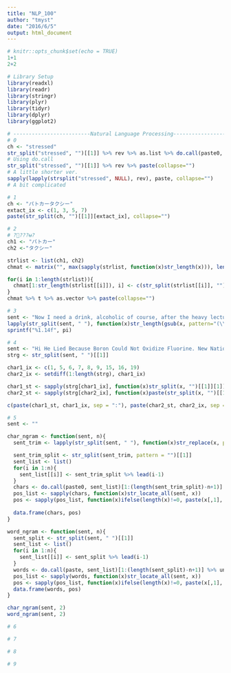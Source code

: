 ```yaml
---
title: "NLP_100"
author: "tmyst"
date: "2016/6/5"
output: html_document
---
```


```r
# knitr::opts_chunk$set(echo = TRUE)
1+1
2+2
```

```r
# Library Setup
library(readxl)
library(readr)
library(stringr)
library(plyr)
library(tidyr)
library(dplyr)
library(ggplot2)
```


```r
# -------------------------Natural Language Processing-------------------------
# 0
ch <- "stressed"
str_split("stressed", "")[[1]] %>% rev %>% as.list %>% do.call(paste0, .)
# Using do.call
str_split("stressed", "")[[1]] %>% rev %>% paste(collapse="")
# A little shorter ver.
sapply(lapply(strsplit("stressed", NULL), rev), paste, collapse="")
# A bit complicated
```

```r
# 1
ch <- "パトカータクシー"
extact_ix <- c(1, 3, 5, 7)
paste(str_split(ch, "")[[1]][extact_ix], collapse="")
```

```r
# 2
# ?኱???ʉ?
ch1 <- "パトカー"
ch2 <-"タクシー"

strlist <- list(ch1, ch2)
chmat <- matrix("", max(sapply(strlist, function(x)str_length(x))), length(strlist))

for(i in 1:length(strlist)){
  chmat[1:str_length(strlist[[i]]), i] <- c(str_split(strlist[[i]], ""))[[1]]
}
chmat %>% t %>% as.vector %>% paste(collapse="")

```

```r
# 3
sent <- "Now I need a drink, alcoholic of course, after the heavy lectures involving quantum mechanics."
lapply(str_split(sent, " "), function(x)str_length(gsub(x, pattern="(\\.|\\,)", replacement="", perl=T)))[[1]]
sprintf("%1.14f", pi)

```


```r
# 4
sent <- "Hi He Lied Because Boron Could Not Oxidize Fluorine. New Nations Might Also Sign Peace Security Clause. Arthur King Can."
strg <- str_split(sent, " ")[[1]]

char1_ix <- c(1, 5, 6, 7, 8, 9, 15, 16, 19)
char2_ix <- setdiff(1:length(strg), char1_ix)

char1_st <- sapply(strg[char1_ix], function(x)str_split(x, "")[[1]][1])
char2_st <- sapply(strg[char2_ix], function(x)paste(str_split(x, "")[[1]][1:2], collapse=""))

c(paste(char1_st, char1_ix, sep = ":"), paste(char2_st, char2_ix, sep = ":")) %>% sort

```

```r
# 5
sent <- ""

char_ngram <- function(sent, n){
  sent_trim <- lapply(str_split(sent, " "), function(x)str_replace(x, pattern="(\\s)", replacement=""))[[1]] %>% paste(collapse="")

  sent_trim_split <- str_split(sent_trim, pattern = "")[[1]]
  sent_list <- list()
  for(i in 1:n){
    sent_list[[i]] <- sent_trim_split %>% lead(i-1)
  }
  chars <- do.call(paste0, sent_list)[1:(length(sent_trim_split)-n+1)] %>% unique
  pos_list <- sapply(chars, function(x)str_locate_all(sent, x))
  pos <- sapply(pos_list, function(x)ifelse(length(x)!=0, paste(x[,1], collapse=", "), NA))
  
  data.frame(chars, pos)
}

word_ngram <- function(sent, n){
  sent_split <- str_split(sent, " ")[[1]]
  sent_list <- list()
  for(i in 1:n){
    sent_list[[i]] <- sent_split %>% lead(i-1)
  }
  words <- do.call(paste, sent_list)[1:(length(sent_split)-n+1)] %>% unique
  pos_list <- sapply(words, function(x)str_locate_all(sent, x))
  pos <- sapply(pos_list, function(x)ifelse(length(x)!=0, paste(x[,1], collapse=", "), NA))
  data.frame(words, pos)
}

char_ngram(sent, 2)
word_ngram(sent, 2)

```

```r
# 6


```


```r
# 7

```


```r
# 8

```


```r
# 9

```


